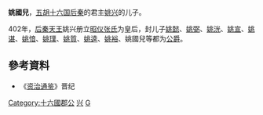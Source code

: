'''姚國兒'''，[[五胡十六国|五胡十六国]][[后秦|后秦]]的君主[[姚兴|姚兴]]的儿子。

402年，[[后秦|后秦]][[天王|天王]]姚兴册立[[张皇后_(姚兴)|昭仪张氏]]为皇后，封儿子[[姚懿|姚懿]]、[[姚弼|姚弼]]、[[姚洸|姚洸]]、[[姚宣|姚宣]]、[[姚谌|姚谌]]、[[姚愔|姚愔]]、[[姚璞|姚璞]]、[[姚質|姚質]]、[[姚逵|姚逵]]、[[姚裕|姚裕]]、姚國兒等都为[[公爵|公爵]]。
==參考資料==
*《[[资治通鉴|资治通鉴]]》晋纪 

[[Category:十六國郡公|Category:十六國郡公]]
[[Category:后秦皇子|兴]]
[[Category:姚姓|G]]